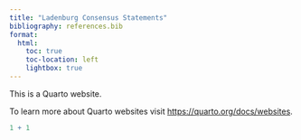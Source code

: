 ```yaml
---
title: "Ladenburg Consensus Statements"
bibliography: references.bib
format:
  html:
    toc: true
    toc-location: left
    lightbox: true
---
```


This is a Quarto website.

To learn more about Quarto websites visit <https://quarto.org/docs/websites>.

```r
1 + 1
```

